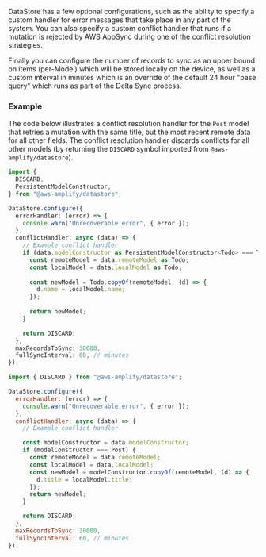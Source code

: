 DataStore has a few optional configurations, such as the ability to specify a custom handler for error messages that take place in any part of the system. You can also specify a custom conflict handler that runs if a mutation is rejected by AWS AppSync during one of the conflict resolution strategies.

Finally you can configure the number of records to sync as an upper bound on items (per-Model) which will be stored locally on the device, as well as a custom interval in minutes which is an override of the default 24 hour "base query" which runs as part of the Delta Sync process.

### Example

The code below illustrates a conflict resolution handler for the `Post` model that retries a mutation with the same title, but the most recent remote data for all other fields. The conflict resolution handler discards conflicts for all other models (by returning the `DISCARD` symbol imported from `@aws-amplify/datastore`).

<BlockSwitcher>
<Block name="TypeScript">

```ts
import {
  DISCARD,
  PersistentModelConstructor,
} from "@aws-amplify/datastore";

DataStore.configure({
  errorHandler: (error) => {
    console.warn("Unrecoverable error", { error });
  },
  conflictHandler: async (data) => {
    // Example conflict handler
    if (data.modelConstructor as PersistentModelConstructor<Todo> === Todo) {
      const remoteModel = data.remoteModel as Todo;
      const localModel = data.localModel as Todo;
      
      const newModel = Todo.copyOf(remoteModel, (d) => {
        d.name = localModel.name;
      });
      
      return newModel;
    }

    return DISCARD;
  },
  maxRecordsToSync: 30000,
  fullSyncInterval: 60, // minutes
});
```

</Block>
<Block name="JavaScript">

```js
import { DISCARD } from "@aws-amplify/datastore";

DataStore.configure({
  errorHandler: (error) => {
    console.warn("Unrecoverable error", { error });
  },
  conflictHandler: async (data) => {
    // Example conflict handler

    const modelConstructor = data.modelConstructor;
    if (modelConstructor === Post) {
      const remoteModel = data.remoteModel;
      const localModel = data.localModel;
      const newModel = modelConstructor.copyOf(remoteModel, (d) => {
        d.title = localModel.title;
      });
      return newModel;
    }

    return DISCARD;
  },
  maxRecordsToSync: 30000,
  fullSyncInterval: 60, // minutes
});
```

</Block>
</BlockSwitcher>
